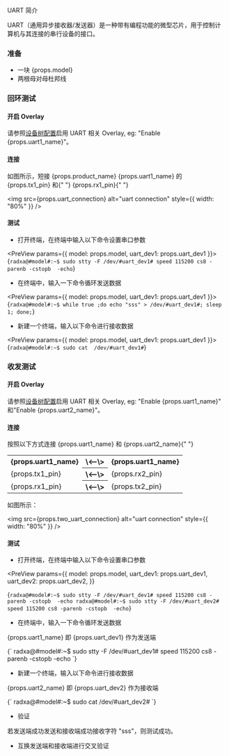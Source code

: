 
UART 简介

UART（通用异步接收器/发送器）是一种带有编程功能的微型芯片，用于控制计算机与其连接的串行设备的接口。

### 准备

<ul>
  <li>一块 {props.model}</li>
  <li>两根母对母杜邦线</li>
</ul>

### 回环测试

#### 开启 Overlay

<p>
  请参照<a href="../../radxa-os/rsetup#overlays">设备树配置</a>启用 UART 相关
  Overlay, eg: "Enable {props.uart1_name}"。
</p>

#### 连接

<p>
  如图所示，短接 {props.product_name} {props.uart1_name} 的 {props.tx1_pin} 和{" "}
  {props.rx1_pin}{" "}
</p>

<img
  src={props.uart_connection}
  alt="uart connection"
  style={{ width: "80%" }}
/>

#### 测试

- 打开终端，在终端中输入以下命令设置串口参数

<PreView params={{ model: props.model, uart_dev1: props.uart_dev1 }}>
  {`
  radxa@#model#:~$ sudo stty -F /dev/#uart_dev1# speed 115200 cs8 -parenb -cstopb  -echo
  `}
</PreView>

- 在终端中，输入一下命令循环发送数据

<PreView params={{ model: props.model, uart_dev1: props.uart_dev1 }}>
  {`
  radxa@#model#:~$ while true ;do echo "sss" > /dev/#uart_dev1#; sleep 1; done;
  `}
</PreView>

- 新建一个终端，输入以下命令进行接收数据

<PreView params={{ model: props.model, uart_dev1: props.uart_dev1 }}>
  {`
  radxa@#model#:~$ sudo cat  /dev/#uart_dev1#
  `}
</PreView>

### 收发测试

#### 开启 Overlay

<p>
  请参照<a href="../os-config/rsetup#overlays">设备树配置</a>启用 UART 相关
  Overlay, eg: "Enable {props.uart1_name}" 和"Enable {props.uart2_name}"。
</p>

#### 连接

<p>
  按照以下方式连接 {props.uart1_name} 和 {props.uart2_name}{" "}
</p>

<table>
  <tr>
    <th>{props.uart1_name}</th>
    <th>\<--\></th>
    <th>{props.uart1_name}</th>
  </tr>
  <tr>
    <td>{props.tx1_pin}</td>
    <th>\<--\></th>
    <td>{props.rx2_pin}</td>
  </tr>
  <tr>
    <td>{props.rx1_pin}</td>
    <th>\<--\></th>
    <td>{props.tx2_pin}</td>
  </tr>
</table>

如图所示：

<img
  src={props.two_uart_connection}
  alt="uart connection"
  style={{ width: "80%" }}
/>

#### 测试

- 打开终端，在终端中输入以下命令设置串口参数

<PreView
  params={{
    model: props.model,
    uart_dev1: props.uart_dev1,
    uart_dev2: props.uart_dev2,
  }}
>
  {`
  radxa@#model#:~$ sudo stty -F /dev/#uart_dev1# speed 115200 cs8 -parenb -cstopb  -echo
  radxa@#model#:~$ sudo stty -F /dev/#uart_dev2# speed 115200 cs8 -parenb -cstopb  -echo
  `}
</PreView>

- 在终端中，输入一下命令循环发送数据

<p>
  {props.uart1_name} 即 {props.uart_dev1} 作为发送端
</p>
<PreView
  params={{
    model: props.model,
    uart_dev1: props.uart_dev1,
    uart_dev2: props.uart_dev2,
  }}
>
  {`
  radxa@#model#:~$ sudo stty -F /dev/#uart_dev1# speed 115200 cs8 -parenb -cstopb  -echo
  `}
</PreView>

- 新建一个终端，输入以下命令进行接收数据

<p>
  {props.uart2_name} 即 {props.uart_dev2} 作为接收端
</p>
<PreView params={{ model: props.model, uart_dev2: props.uart_dev2 }}>
  {`
  radxa@#model#:~$ sudo cat  /dev/#uart_dev2#
  `}
</PreView>

- 验证

若发送端成功发送和接收端成功接收字符 "sss"，则测试成功。

- 互换发送端和接收端进行交叉验证
